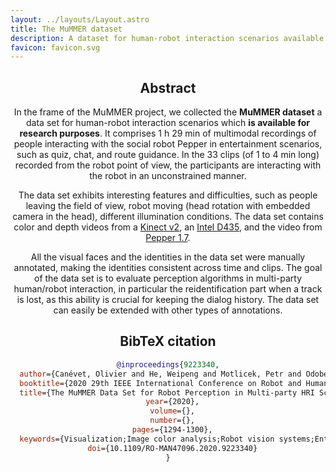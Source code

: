 ```yaml
---
layout: ../layouts/Layout.astro
title: The MuMMER dataset
description: A dataset for human-robot interaction scenarios available for research purposes
favicon: favicon.svg
---
```








<Header
  title={frontmatter.title}
  authors={[
    {
      name: "Olivier Canévet",
      url: "https://www.idiap.ch/~ocanevet",
      institution: "",
      notes: ["1"],
    },
    {
      name: "Weipeng He",
      url: "https://www.idiap.ch/~whe",
      institution: "",
      notes: ["1", "2"],
    },
    {
      name: "Petr Motlicek",
      url: "https://www.idiap.ch/~pmotlic",
      institution: "",
      notes: ["1"],
    },
    {
      name: "Jean-Marc Odobez",
      url: "https://www.idiap.ch/~odobez",
      institution: "",
      notes: ["1", "2"],
    },
  ]}
  conference="RO-MAN 2020"
  notes={[
    {
      symbol: "1",
      text: "Idiap Research Instite",
    },
    {
      symbol: "2",
      text: "École Polytechnique Fédérale de Lausanne",
    },
  ]}
  links={[
    {
      name: "Paper",
      url: "https://www.idiap.ch/~odobez/publications/CanevetHeMotlicekOdobez-ROMAN2020.pdf",
      icon: "fa-solid:file-pdf",
    },
    {
      name: "Code",
      url: "https://github.com/idiap/ihper",
      icon: "mdi:github",
    },
    {
      name: "IEEE",
      url: "https://ieeexplore.ieee.org/document/9223340",
      icon: "academicons:ieee",
    },
  ]}
  />

<HighlightedSection>

## Abstract

In the frame of the MuMMER project, we collected the **MuMMER dataset** a data set for human-robot interaction scenarios which **is available for research purposes**. It comprises 1 h 29 min of multimodal recordings of people interacting with the social robot Pepper in entertainment scenarios, such as quiz, chat, and route guidance. In the 33 clips (of 1 to 4 min long) recorded from the robot point of view, the participants are interacting with the robot in an unconstrained manner.

The data set exhibits interesting features and difficulties, such as people leaving the field of view, robot moving (head rotation with embedded camera in the head), different illumination conditions. The data set contains color and depth videos from a [Kinect v2](https://developer.microsoft.com/en-us/windows/kinect/), an [Intel D435](https://www.intelrealsense.com/depth-camera-d435/), and the video from [Pepper 1.7](http://doc.aldebaran.com/2-5/family/pepper_technical/pepper_versions.html).

All the visual faces and the identities in the data set were manually annotated, making the identities consistent across time and clips. The goal of the data set is to evaluate perception algorithms in multi-party human/robot interaction, in particular the reidentification part when a track is lost, as this ability is crucial for keeping the dialog history. The data set can easily be extended with other types of annotations.

</HighlightedSection>


## BibTeX citation

```bibtex
@inproceedings{9223340,
  author={Canévet, Olivier and He, Weipeng and Motlicek, Petr and Odobez, Jean-Marc},
  booktitle={2020 29th IEEE International Conference on Robot and Human Interactive Communication (RO-MAN)},
  title={The MuMMER Data Set for Robot Perception in Multi-party HRI Scenarios},
  year={2020},
  volume={},
  number={},
  pages={1294-1300},
  keywords={Visualization;Image color analysis;Robot vision systems;Entertainment industry;Benchmark testing;Cameras;Magnetic heads},
  doi={10.1109/RO-MAN47096.2020.9223340}
}
```
